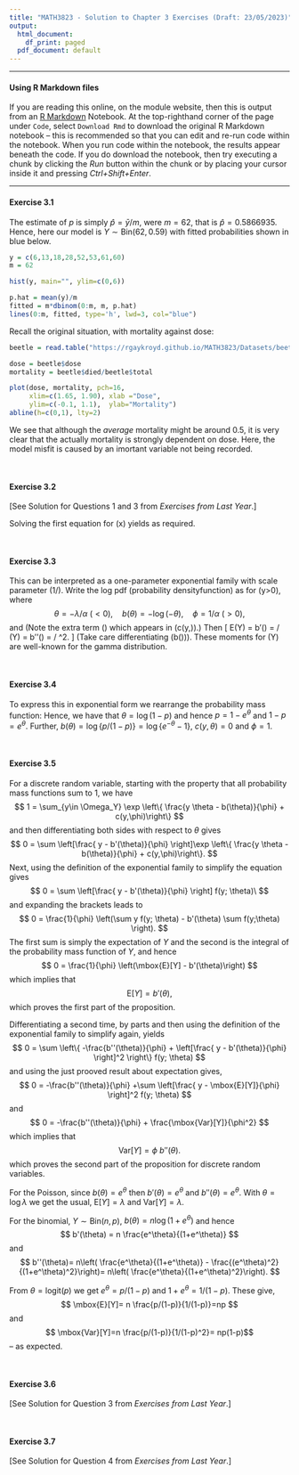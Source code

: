 ```yaml
---
title: "MATH3823 - Solution to Chapter 3 Exercises (Draft: 23/05/2023)"
output:
  html_document:
    df_print: paged
  pdf_document: default
---
```


------------------------------------------------------------------------

::: callout-important
#### Using R Markdown files

If you are reading this online, on the module website, then this is output from an [R Markdown](http://rmarkdown.rstudio.com) Notebook. At the top-righthand corner of the page under $\texttt{Code}$, select $\texttt{Download Rmd}$ to download the original R Markdown notebook -- this is recommended so that you can edit and re-run code within the notebook. When you run code within the notebook, the results appear beneath the code. If you do download the notebook, then try executing a chunk by clicking the *Run* button within the chunk or by placing your cursor inside it and pressing *Ctrl+Shift+Enter*.
:::

------------------------------------------------------------------------

#### Exercise 3.1

The estimate of $p$ is simply $\hat p = \bar y /m$, were $m=62$, that is $\hat p = 0.5866935$. Hence, here our model is $Y\sim \mbox{Bin}(62, 0.59)$ with fitted probabilities shown in blue below.

```r
y = c(6,13,18,28,52,53,61,60)
m = 62

hist(y, main="", ylim=c(0,6))

p.hat = mean(y)/m
fitted = m*dbinom(0:m, m, p.hat)
lines(0:m, fitted, type='h', lwd=3, col="blue")

```

Recall the original situation, with mortality against dose:
```r
beetle = read.table("https://rgaykroyd.github.io/MATH3823/Datasets/beetle.txt", header=T)

dose = beetle$dose
mortality = beetle$died/beetle$total

plot(dose, mortality, pch=16,
     xlim=c(1.65, 1.90), xlab ="Dose",
     ylim=c(-0.1, 1.1),  ylab="Mortality")
abline(h=c(0,1), lty=2)
```

We see that although the *average* mortality might be around $0.5$, it is very clear that the actually mortality is strongly dependent on dose. Here, the model misfit is caused by an imortant variable not being recorded.

\

#### Exercise 3.2

[See Solution for Questions 1 and 3 from *Exercises from Last Year*.]

Solving the first equation for \(x\) yields 
\begin{align*}
      & & q & = \frac{1}{1+e^{-x}} \\
      & \Leftrightarrow & q (1 + e^{-x}) & = 1 \\
      & \Leftrightarrow & e^{-x} &= \frac{1 - q}{q} \\
      & \Leftrightarrow & x & = \log \left( \frac{q}{1-q} \right),
\end{align*} as required.
  
\

#### Exercise 3.3

This can be interpreted as a one-parameter exponential family with    scale parameter \(1/\alpha\). Write the log pdf (probability densityfunction) as 
    \begin{align*}
        \log f(y) &= \frac{-(\lambda/\alpha) y + \log \lambda}{1/\alpha} + 
        (\alpha - 1) \log y - \log \Gamma(\alpha)\\
        & = \frac{-(\lambda/\alpha) y + \log \lambda/\alpha}{1/\alpha} + 
        (\alpha - 1) \log y - \log \Gamma(\alpha) + \alpha \log \alpha\\
        & = \frac{\theta y - b(\theta)}{\phi} + c(y,\phi),
    \end{align*} 
for \(y>0\), where 
$$
        \theta  = - \lambda/\alpha ~( < 0),\quad  
        b(\theta) = - \log (-\theta), \quad
        \phi  =  1/\alpha ~( > 0),
$$
and
\begin{align*}
c(y,\phi)  &= (\alpha - 1) \log y - \log \Gamma(\alpha) + \alpha \log \alpha \\
        & = \left(\frac{1-\phi}{\phi} \right) \log y - \log \Gamma (\phi^{-1}) - \phi^{-1} \log \phi.
\end{align*} 
(Note the extra term \(\alpha \log \alpha\) which
appears in \(c(y,\phi)\).) 
Then 
\[
E(Y)  =   b'(\theta) = \alpha / \lambda \quad 
\mbox{var}(Y) = \phi b''(\theta) = 
    \alpha / \lambda^2.
\] 
(Take care differentiating \(b(\theta)\)). These moments for
\(Y\) are well-known for the gamma distribution.

\

#### Exercise 3.4

To express this in exponential form we rearrange the probability mass function:
\begin{align*}
f(y) 
&= \exp\{(y-1)\log (1-p) + \log p \} \\
&= \exp\{y \log (1-p) +\log \left\{ p/(1-p)\right\}
\end{align*}
Hence, we have that $\theta = \log(1-p)$ and hence $p=1-e^\theta$ and $1-p=e^\theta$.
Further, $b(\theta)= \log \left\{ p/(1-p)\right\} = \log \left\{ e^{-\theta}-1\right\}$, $c(y, \theta)=0$ and $\phi=1$.

\


#### Exercise 3.5

For a discrete random variable, starting with the property that all probability mass functions sum to 1, 
we have 
$$
1 = \sum_{y\in \Omega_Y} \exp \left\{ \frac{y \theta - b(\theta)}{\phi} + c(y,\phi)\right\} 
$$ and then differentiating both sides with respect to $\theta$ gives 
$$
0 = \sum \left[\frac{ y - b'(\theta)}{\phi} \right]\exp \left\{ \frac{y \theta - b(\theta)}{\phi} + c(y,\phi)\right\}.
$$
Next, using the definition of the exponential family to
simplify the equation gives 
$$
0 = \sum \left[\frac{ y - b'(\theta)}{\phi} \right] f(y; \theta)\ 
$$ and expanding the brackets leads to 
$$
0 = \frac{1}{\phi} \left(\sum y f(y; \theta)  - b'(\theta) \sum f(y;\theta) \right).
$$ The first sum is simply the expectation of $Y$ and the second is
the integral of the probability mass function of $Y$, and hence 
$$
0 = \frac{1}{\phi} \left(\mbox{E}[Y] - b'(\theta)\right) 
$$ which implies that 
$$
\mbox{E}[Y] = b'(\theta),
$$ 
which proves the first part of the proposition.

Differentiating a second time, by parts and then using the definition of the exponential family to simplify again, yields 
$$
0 = \sum \left\{ -\frac{b''(\theta)}{\phi} + \left[\frac{ y - b'(\theta)}{\phi} \right]^2 \right\} f(y; \theta) 
$$ and using the just prooved result about expectation gives, 
$$
0  =  -\frac{b''(\theta)}{\phi} +\sum \left[\frac{ y - \mbox{E}[Y]}{\phi} \right]^2  f(y; \theta)
$$ 
and
$$
0 = -\frac{b''(\theta)}{\phi} + \frac{\mbox{Var}[Y]}{\phi^2} 
$$ which implies that $$
\mbox{Var}[Y] = \phi \ b''(\theta).
$$ which proves the second part of the proposition for discrete random variables.


For the Poisson, since 
$b(\theta)=e^\theta$ then 
$b'(\theta)=e^\theta$ and $b''(\theta)=e^\theta$.
With $\theta=\log \lambda$ we get the usual,
$\mbox{E}[Y]=\lambda$ and
$\mbox{Var}[Y]=\lambda$.

For the binomial, $Y\sim \mbox{Bin}(n,p)$, 
$b(\theta)=n\log(1+e^\theta)$ and hence
$$
b'(\theta) = n \frac{e^\theta}{(1+e^\theta)}
$$ 
and 
$$
b''(\theta)= n\left( \frac{e^\theta}{(1+e^\theta)} - \frac{(e^\theta)^2}{(1+e^\theta)^2}\right)= n\left( \frac{e^\theta}{(1+e^\theta)^2}\right).
$$

From $\theta = \mbox{logit}(p)$ we get
$e^\theta = p/(1-p)$ and $1+e^\theta = 1/(1-p)$.
These give,
$$
\mbox{E}[Y]= n \frac{p/(1-p)}{1/(1-p)}=np
$$
and
$$
\mbox{Var}[Y]=n \frac{p/(1-p)}{1/(1-p)^2}= np(1-p)$$
-- as expected.


\

#### Exercise 3.6

[See Solution for Question 3 from *Exercises from Last Year*.]

\

#### Exercise 3.7

[See Solution for Question 4 from *Exercises from Last Year*.]



